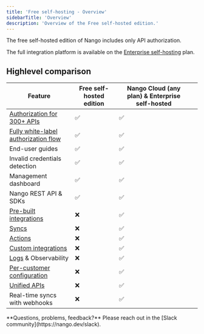 ```yaml
---
title: 'Free self-hosting - Overview'
sidebarTitle: 'Overview'
description: 'Overview of the Free self-hosted edition.'
---
```


The free self-hosted edition of Nango includes only API authorization.

The full integration platform is available on the [Enterprise self-hosting](/guides/self-hosting/enterprise-self-hosting) plan.

## Highlevel comparison

| **Feature**                                                                                 | Free self-hosted edition | Nango Cloud (any plan) & Enterprise self-hosted |   |
| ------------------------------------------------------------------------------------------- | ------------------------ | ----------------------------------------------- | - |
| [Authorization for 300+ APIs](/guides/api-authorization/overview)                           | ✅                        | ✅                                               |   |
| [Fully white-label authorization flow](/guides/api-authorization/whitelabel-the-oauth-flow) | ✅                        | ✅                                               |   |
| End-user guides                                                                             | ✅                        | ✅                                               |   |
| Invalid credentials detection                                                               | ✅                        | ✅                                               |   |
| Management dashboard                                                                        | ✅                        | ✅                                               |   |
| Nango REST API & SDKs                                                                       | ✅                        | ✅                                               |   |
| [Pre-built integrations](/guides/pre-built-integrations/overview)                           | ❌                        | ✅                                               |   |
| [Syncs](/guides/syncs/overview)                                                             | ❌                        | ✅                                               |   |
| [Actions](/guides/actions/overview)                                                         | ❌                        | ✅                                               |   |
| [Custom integrations](/guides/custom-integrations/overview)                          | ❌                        | ✅                                               |   |
| [Logs](/guides/logs) & Observability                                                        | ❌                        | ✅                                               |   |
| [Per-customer configuration](/guides/customer-configuration)                                | ❌                        | ✅                                               |   |
| [Unified APIs](/guides/api-unification)                                                     | ❌                        | ✅                                               |   |
| Real-time syncs with webhooks                                                               | ❌                        | ✅                                               |   |

<Tip>
  **Questions, problems, feedback?** Please reach out in the [Slack community](https://nango.dev/slack).
</Tip>